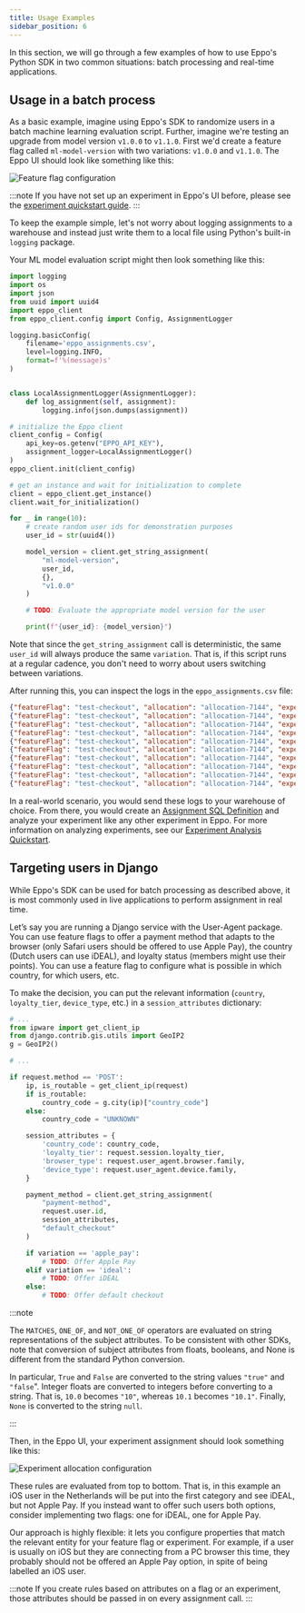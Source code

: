 ```yaml
---
title: Usage Examples
sidebar_position: 6
---
```


In this section, we will go through a few examples of how to use Eppo's Python SDK in two common situations: batch processing and real-time applications.

## Usage in a batch process

As a basic example, imagine using Eppo's SDK to randomize users in a batch machine learning evaluation script. Further, imagine we're testing an upgrade from model version `v1.0.0` to `v1.1.0`. First we'd create a feature flag called `ml-model-version` with two variations: `v1.0.0` and `v1.1.0`. The Eppo UI should look like something like this:

![Feature flag configuration](/img/feature-flagging/script_example_flag_config.png)

:::note
If you have not set up an experiment in Eppo's UI before, please see the [experiment quickstart guide](/quick-starts/sdk-integration/launching-an-experiment/).
:::

To keep the example simple, let's not worry about logging assignments to a warehouse and instead just write them to a local file using Python's built-in `logging` package.

Your ML model evaluation script might then look something like this:

```python title=script_example.py
import logging
import os
import json
from uuid import uuid4
import eppo_client
from eppo_client.config import Config, AssignmentLogger

logging.basicConfig(
    filename='eppo_assignments.csv',
    level=logging.INFO,
    format=f'%(message)s'
)


class LocalAssignmentLogger(AssignmentLogger):
    def log_assignment(self, assignment):
        logging.info(json.dumps(assignment))

# initialize the Eppo client
client_config = Config(
    api_key=os.getenv("EPPO_API_KEY"),
    assignment_logger=LocalAssignmentLogger()
)
eppo_client.init(client_config)

# get an instance and wait for initialization to complete
client = eppo_client.get_instance()
client.wait_for_initialization()

for _ in range(10):
    # create random user ids for demonstration purposes
    user_id = str(uuid4())

    model_version = client.get_string_assignment(
        "ml-model-version", 
        user_id, 
        {}, 
        "v1.0.0"
    )

    # TODO: Evaluate the appropriate model version for the user

    print(f"{user_id}: {model_version}")
```

Note that since the `get_string_assignment` call is deterministic, the same `user_id` will always produce the same `variation`. That is, if this script runs at a regular cadence, you don't need to worry about users switching between variations.

After running this, you can inspect the logs in the `eppo_assignments.csv` file:

```json title=eppo_assignments.csv
{"featureFlag": "test-checkout", "allocation": "allocation-7144", "experiment": "test-checkout-allocation-7144", "variation": "standard_checkout", "metaData": {"sdkName": "python", "sdkVersion": "4.1.0", "coreVersion": "4.1.0"}, "subject": "86781c1a-6e7d-4aef-b1ea-80f40f78e155", "subjectAttributes": {}, "timestamp": "2025-01-23T19:28:19.983611Z"}
{"featureFlag": "test-checkout", "allocation": "allocation-7144", "experiment": "test-checkout-allocation-7144", "variation": "fast_checkout", "metaData": {"sdkName": "python", "sdkVersion": "4.1.0", "coreVersion": "4.1.0"}, "subject": "e4404974-c691-4095-b1d8-2866658b49ec", "subjectAttributes": {}, "timestamp": "2025-01-23T19:28:19.983996Z"}
{"featureFlag": "test-checkout", "allocation": "allocation-7144", "experiment": "test-checkout-allocation-7144", "variation": "fast_checkout", "metaData": {"sdkName": "python", "sdkVersion": "4.1.0", "coreVersion": "4.1.0"}, "subject": "502e3e2a-7f38-4963-88a6-a99ebff43d83", "subjectAttributes": {}, "timestamp": "2025-01-23T19:28:19.984057Z"}
{"featureFlag": "test-checkout", "allocation": "allocation-7144", "experiment": "test-checkout-allocation-7144", "variation": "standard_checkout", "metaData": {"sdkName": "python", "sdkVersion": "4.1.0", "coreVersion": "4.1.0"}, "subject": "747b6acf-fc3d-4d0d-afdc-3bf707ee16a2", "subjectAttributes": {}, "timestamp": "2025-01-23T19:28:19.984093Z"}
{"featureFlag": "test-checkout", "allocation": "allocation-7144", "experiment": "test-checkout-allocation-7144", "variation": "fast_checkout", "metaData": {"sdkName": "python", "sdkVersion": "4.1.0", "coreVersion": "4.1.0"}, "subject": "4f6665ed-a33d-4f6e-881d-bb22fd136461", "subjectAttributes": {}, "timestamp": "2025-01-23T19:28:19.984121Z"}
{"featureFlag": "test-checkout", "allocation": "allocation-7144", "experiment": "test-checkout-allocation-7144", "variation": "standard_checkout", "metaData": {"sdkName": "python", "sdkVersion": "4.1.0", "coreVersion": "4.1.0"}, "subject": "bb8a4e07-10eb-4d54-a278-b0fa130c4a3b", "subjectAttributes": {}, "timestamp": "2025-01-23T19:28:19.984147Z"}
{"featureFlag": "test-checkout", "allocation": "allocation-7144", "experiment": "test-checkout-allocation-7144", "variation": "fast_checkout", "metaData": {"sdkName": "python", "sdkVersion": "4.1.0", "coreVersion": "4.1.0"}, "subject": "433c21d1-57bf-4549-ba35-e28685c8ae15", "subjectAttributes": {}, "timestamp": "2025-01-23T19:28:19.984172Z"}
{"featureFlag": "test-checkout", "allocation": "allocation-7144", "experiment": "test-checkout-allocation-7144", "variation": "fast_checkout", "metaData": {"sdkName": "python", "sdkVersion": "4.1.0", "coreVersion": "4.1.0"}, "subject": "87d24f03-64df-4af6-a7a2-b26ab80d4be2", "subjectAttributes": {}, "timestamp": "2025-01-23T19:28:19.984194Z"}
{"featureFlag": "test-checkout", "allocation": "allocation-7144", "experiment": "test-checkout-allocation-7144", "variation": "standard_checkout", "metaData": {"sdkName": "python", "sdkVersion": "4.1.0", "coreVersion": "4.1.0"}, "subject": "37afd045-d569-4f9d-b1b2-77dee3694e6d", "subjectAttributes": {}, "timestamp": "2025-01-23T19:28:19.984216Z"}
{"featureFlag": "test-checkout", "allocation": "allocation-7144", "experiment": "test-checkout-allocation-7144", "variation": "fast_checkout", "metaData": {"sdkName": "python", "sdkVersion": "4.1.0", "coreVersion": "4.1.0"}, "subject": "26acea9e-f6d8-4680-b72e-8d9c7a4109a2", "subjectAttributes": {}, "timestamp": "2025-01-23T19:28:19.984240Z"}
```

In a real-world scenario, you would send these logs to your warehouse of choice. From there, you would create an [Assignment SQL Definition](/data-management/definitions/assignment-sql/) and analyze your experiment like any other experiment in Eppo. For more information on analyzing experiments, see our [Experiment Analysis Quickstart](/quick-starts/analysis-integration/creating-experiment-analysis/).

## Targeting users in Django

While Eppo's SDK can be used for batch processing as described above, it is most commonly used in live applications to perform assignment in real time.

Let’s say you are running a Django service with the User-Agent package. You can use feature flags to offer a payment method that adapts to the browser (only Safari users should be offered to use Apple Pay), the country (Dutch users can use iDEAL), and loyalty status (members might use their points). You can use a feature flag to configure what is possible in which country, for which users, etc.

To make the decision, you can put the relevant information (`country`, `loyalty_tier`, `device_type`, etc.) in a `session_attributes` dictionary:

```python
# ...
from ipware import get_client_ip
from django.contrib.gis.utils import GeoIP2
g = GeoIP2()

# ...

if request.method == 'POST':
    ip, is_routable = get_client_ip(request)
    if is_routable:
        country_code = g.city(ip)["country_code"]
    else:
        country_code = "UNKNOWN"

    session_attributes = {
        'country_code': country_code,
        'loyalty_tier': request.session.loyalty_tier,
        'browser_type': request.user_agent.browser.family,
        'device_type': request.user_agent.device.family,
    }

    payment_method = client.get_string_assignment(
        "payment-method", 
        request.user.id, 
        session_attributes,
        "default_checkout"
    )

    if variation == 'apple_pay':
        # TODO: Offer Apple Pay
    elif variation == 'ideal':
        # TODO: Offer iDEAL
    else:
        # TODO: Offer default checkout

```


:::note

The `MATCHES`, `ONE_OF`, and `NOT_ONE_OF` operators are evaluated on string representations of the subject attributes. To be consistent with other SDKs, note that conversion of subject attributes from floats, booleans, and None is different from the standard Python conversion.

In particular, `True` and `False` are converted to the string values `"true"` and `"false`". Integer floats are converted to integers before converting to a string. That is, `10.0` becomes `"10"`, whereas `10.1` becomes `"10.1"`. Finally, `None` is converted to the string `null`.

:::

Then, in the Eppo UI, your experiment assignment should look something like this:

![Experiment allocation configuration](/img/feature-flagging/django_example_allocation_config.png)

These rules are evaluated from top to bottom. That is, in this example an iOS user in the Netherlands will be put into the first category and see iDEAL, but not Apple Pay. If you instead want to offer such users both options, consider implementing two flags: one for iDEAL, one for Apple Pay.

Our approach is highly flexible: it lets you configure properties that match the relevant entity for your feature flag or experiment. For example, if a user is usually on iOS but they are connecting from a PC browser this time, they probably should not be offered an Apple Pay option, in spite of being labelled an iOS user.

:::note
If you create rules based on attributes on a flag or an experiment, those attributes should be passed in on every assignment call.
:::


